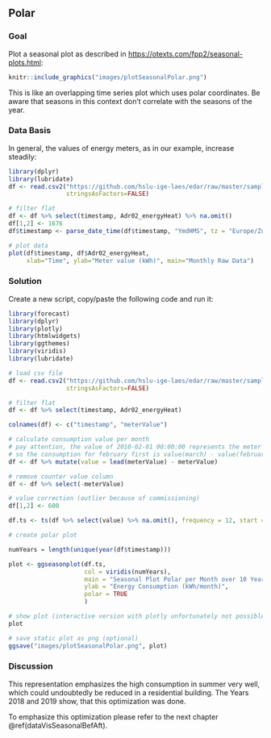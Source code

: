 ## Polar
### Goal
Plot a seasonal plot as described in [https://otexts.com/fpp2/seasonal-plots.html](Hyndman and Athanasopoulos (2014, chapter 2.4)){target="_blank"}:

```r
knitr::include_graphics("images/plotSeasonalPolar.png")
```

This is like an overlapping time series plot which uses polar coordinates. Be aware that seasons in this context don't correlate with the seasons of the year.

### Data Basis
In general, the values of energy meters, as in our example, increase steadily:

```r
library(dplyr)
library(lubridate)
df <- read.csv2("https://github.com/hslu-ige-laes/edar/raw/master/sampleData/flatHeatAndHotWater.csv",
                stringsAsFactors=FALSE)

# filter flat
df <- df %>% select(timestamp, Adr02_energyHeat) %>% na.omit()
df[1,2] <- 1676
df$timestamp <- parse_date_time(df$timestamp, "YmdHMS", tz = "Europe/Zurich")

# plot data
plot(df$timestamp, df$Adr02_energyHeat,
     xlab="Time", ylab="Meter value (kWh)", main="Monthly Raw Data")
```

### Solution
Create a new script, copy/paste the following code and run it:

```r
library(forecast)
library(dplyr)
library(plotly)
library(htmlwidgets)
library(ggthemes)
library(viridis)
library(lubridate)

# load csv file
df <- read.csv2("https://github.com/hslu-ige-laes/edar/raw/master/sampleData/flatHeatAndHotWater.csv",
                stringsAsFactors=FALSE)

# filter flat
df <- df %>% select(timestamp, Adr02_energyHeat)

colnames(df) <- c("timestamp", "meterValue")

# calculate consumption value per month
# pay attention, the value of 2010-02-01 00:00:00 represents the meter reading on february first,
# so the consumption for february first is value(march) - value(february)!
df <- df %>% mutate(value = lead(meterValue) - meterValue)

# remove counter value column
df <- df %>% select(-meterValue)

# value correction (outlier because of commissioning)
df[1,2] <- 600

df.ts <- ts(df %>% select(value) %>% na.omit(), frequency = 12, start = min(year(df$timestamp)))

# create polar plot

numYears = length(unique(year(df$timestamp)))

plot <- ggseasonplot(df.ts,
                     col = viridis(numYears),
                     main = "Seasonal Plot Polar per Month over 10 Years\n",
                     ylab = "Energy Consumption (kWh/month)",
                     polar = TRUE
                     )

# show plot (interactive version with plotly unfortunately not possible)
plot

```

```r
# save static plot as png (optional)
ggsave("images/plotSeasonalPolar.png", plot)
```

### Discussion
This representation emphasizes the high consumption in summer very well, which could undoubtedly be reduced in a residential building. The Years 2018 and 2019 show, that this optimization was done.

To emphasize this optimization please refer to the next chapter \@ref(dataVisSeasonalBefAft).


